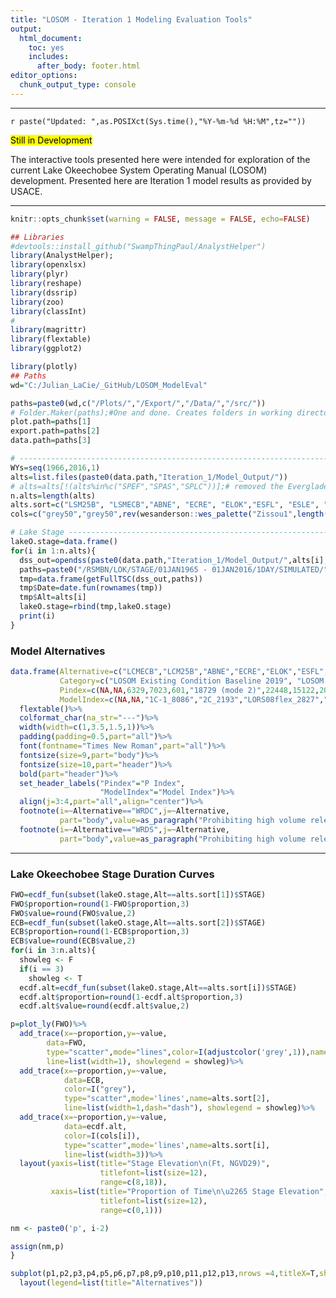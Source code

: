 ```yaml
---
title: "LOSOM - Iteration 1 Modeling Evaluation Tools"
output: 
  html_document: 
    toc: yes
    includes:
      after_body: footer.html
editor_options: 
  chunk_output_type: console
---
```


***
`r paste("Updated: ",as.POSIXct(Sys.time(),"%Y-%m-%d %H:%M",tz=""))`

<mark> Still in Development </mark>

The interactive tools presented here were intended for exploration of the current Lake Okeechobee System Operating Manual (LOSOM) development. Presented here are  Iteration 1 model results as provided by USACE.

***

```r
knitr::opts_chunk$set(warning = FALSE, message = FALSE, echo=FALSE)

## Libraries
#devtools::install_github("SwampThingPaul/AnalystHelper")
library(AnalystHelper);
library(openxlsx)
library(plyr)
library(reshape)
library(dssrip)
library(zoo)
library(classInt)
#
library(magrittr)
library(flextable)
library(ggplot2)

library(plotly)
## Paths
wd="C:/Julian_LaCie/_GitHub/LOSOM_ModelEval"

paths=paste0(wd,c("/Plots/","/Export/","/Data/","/src/"))
# Folder.Maker(paths);#One and done. Creates folders in working directory.
plot.path=paths[1]
export.path=paths[2]
data.path=paths[3]

# -------------------------------------------------------------------------
WYs=seq(1966,2016,1)
alts=list.files(paste0(data.path,"Iteration_1/Model_Output/"))
# alts=alts[!(alts%in%c("SPEF","SPAS","SPLC"))];# removed the Everglades Foundation, Audubon and Lake Commnuities alteratives
n.alts=length(alts)
alts.sort=c("LSM25B", "LSMECB","ABNE", "ECRE", "ELOK","ESFL", "ESLE", "WAS","WRDC","WRDS","NAV","REC","SPAS","SPEF","SPLC")
cols=c("grey50","grey50",rev(wesanderson::wes_palette("Zissou1",length(alts.sort)-2,"continuous")))

# Lake Stage --------------------------------------------------------------
lakeO.stage=data.frame()
for(i in 1:n.alts){
  dss_out=opendss(paste0(data.path,"Iteration_1/Model_Output/",alts[i],"/RSMBN/RSMBN_output.dss"))  
  paths=paste0("/RSMBN/LOK/STAGE/01JAN1965 - 01JAN2016/1DAY/SIMULATED/")
  tmp=data.frame(getFullTSC(dss_out,paths))
  tmp$Date=date.fun(rownames(tmp))
  tmp$Alt=alts[i]
  lakeO.stage=rbind(tmp,lakeO.stage)
  print(i)
}
```

### Model Alternatives 

```r
data.frame(Alternative=c("LCMECB","LCM25B","ABNE","ECRE","ELOK","ESFL","ESLE","WAS","REC","NAV","WRDC","WRDS","SPAS","SPEF","SPLC"),
           Category=c("LOSOM Existing Condition Baseline 2019", "LOSOM No Action 2025 (FWO)", "Algal Bloom Risk for Northern Estuaries","Ecology - Caloosahatchee Estuary", "Ecology - Lake Okeechobee","Ecology - South Florida", "Ecology - St. Lucie Estuary","Water Supply","Recreation","Navigation","Alternative to address WRDA2020 requirements for Caloosahatchee","Alternative to address WRDA2020 requirements for St Luice","Stakeholder Plan - Audubon","Stakeholder Plan - Everglades Foundation","Stakeholder Plan - Lakeside Communities"),
           Pindex=c(NA,NA,6329,7023,601,"18729 (mode 2)",22448,15122,20814,15617,NA,NA,NA,NA,NA),
           ModelIndex=c(NA,NA,"1C-1_8086","2C_2193","LORS08flex_2827","4BC-2_6132","4C-1_3307","4BC-1_5423","4C-1_687","4BC-1_7802",NA,NA,NA,NA,NA))%>%
  flextable()%>%
  colformat_char(na_str="---")%>%
  width(width=c(1,3.5,1.5,1))%>%
  padding(padding=0.5,part="all")%>%
  font(fontname="Times New Roman",part="all")%>%
  fontsize(size=9,part="body")%>%
  fontsize(size=10,part="header")%>%
  bold(part="header")%>%
  set_header_labels("Pindex"="P Index",
                    "ModelIndex"="Model Index")%>%
  align(j=3:4,part="all",align="center")%>%
  footnote(i=~Alternative=="WRDC",j=~Alternative,
           part="body",value=as_paragraph("Prohibiting high volume releases S77,S78,S79"),ref_symbols =c(" 1 "))%>%
  footnote(i=~Alternative=="WRDS",j=~Alternative,
           part="body",value=as_paragraph("Prohibiting high volume releases S308,S80"),ref_symbols =c(" 2 "))

```

***

### Lake Okeechobee Stage Duration Curves 


```r

FWO=ecdf_fun(subset(lakeO.stage,Alt==alts.sort[1])$STAGE)
FWO$proportion=round(1-FWO$proportion,3)
FWO$value=round(FWO$value,2)
ECB=ecdf_fun(subset(lakeO.stage,Alt==alts.sort[2])$STAGE)
ECB$proportion=round(1-ECB$proportion,3)
ECB$value=round(ECB$value,2)
for(i in 3:n.alts){
  showleg <- F
  if(i == 3)
    showleg <- T
  ecdf.alt=ecdf_fun(subset(lakeO.stage,Alt==alts.sort[i])$STAGE)
  ecdf.alt$proportion=round(1-ecdf.alt$proportion,3)
  ecdf.alt$value=round(ecdf.alt$value,2)

p=plot_ly(FWO)%>%
  add_trace(x=~proportion,y=~value,
        data=FWO,
        type="scatter",mode="lines",color=I(adjustcolor('grey',1)),name=alts.sort[1],
        line=list(width=1), showlegend = showleg)%>%
  add_trace(x=~proportion,y=~value,
            data=ECB,
            color=I("grey"),
            type="scatter",mode='lines',name=alts.sort[2],
            line=list(width=1,dash="dash"), showlegend = showleg)%>%
  add_trace(x=~proportion,y=~value,
            data=ecdf.alt,
            color=I(cols[i]),
            type="scatter",mode='lines',name=alts.sort[i],
            line=list(width=3))%>%
  layout(yaxis=list(title="Stage Elevation\n(Ft, NGVD29)",
                    titlefont=list(size=12),
                    range=c(8,18)),
         xaxis=list(title="Proportion of Time\n\u2265 Stage Elevation",
                    titlefont=list(size=12),
                    range=c(0,1)))

nm <- paste0('p', i-2)

assign(nm,p)
}

subplot(p1,p2,p3,p4,p5,p6,p7,p8,p9,p10,p11,p12,p13,nrows =4,titleX=T,shareY=T,shareX = T)%>%
  layout(legend=list(title="Alternatives"))

```
